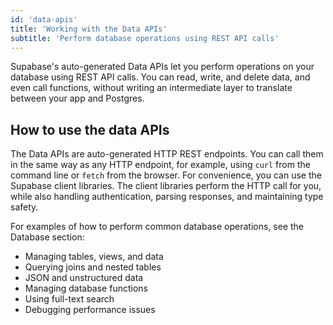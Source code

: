 ```yaml
---
id: 'data-apis'
title: 'Working with the Data APIs'
subtitle: 'Perform database operations using REST API calls'
---
```


Supabase's auto-generated Data APIs let you perform operations on your database using REST API calls. You can read, write, and delete data, and even call functions, without writing an intermediate layer to translate between your app and Postgres.

## How to use the data APIs

The Data APIs are auto-generated HTTP REST endpoints. You can call them in the same way as any HTTP endpoint, for example, using `curl` from the command line or `fetch` from the browser. For convenience, you can use the Supabase client libraries. The client libraries perform the HTTP call for you, while also handling authentication, parsing responses, and maintaining type safety.

For examples of how to perform common database operations, see the Database section:

- <Link href="/guides/database/tables" id="managing-tables-views-and-data">
    Managing tables, views, and data
  </Link>
- <Link href="/guides/database/joins-and-nesting" id="querying-joins-and-nested-tables">
    Querying joins and nested tables
  </Link>
- <Link href="/guides/database/json" id="json-and-unstructured-data">
    JSON and unstructured data
  </Link>
- <Link href="/guides/database/functions" id="managing-database-functions">
    Managing database functions
  </Link>
- <Link href="/guides/database/full-text-search" id="using-full-text-search">
    Using full-text search
  </Link>
- <Link href="/guides/database/debugging-performance" id="debugging-performance-issues">
    Debugging performance issues
  </Link>
